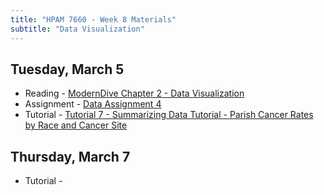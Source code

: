 ```yaml
---
title: "HPAM 7660 - Week 8 Materials"
subtitle: "Data Visualization"
---
```


## Tuesday, March 5

- Reading - [ModernDive Chapter 2  - Data Visualization](https://moderndive.com/2-viz.html#viz)
- Assignment - [Data Assignment 4](/assignments/data_4.qmd)
- Tutorial - [Tutorial 7 - Summarizing Data Tutorial - Parish Cancer Rates by Race and Cancer Site](/assignments/tutorial_7.qmd)

## Thursday, March 7

- Tutorial - 


